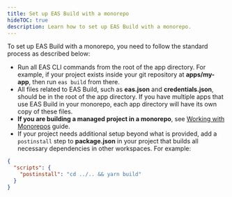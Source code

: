 ```yaml
---
title: Set up EAS Build with a monorepo
hideTOC: true
description: Learn how to set up EAS Build with a monorepo.
---
```


To set up EAS Build with a monorepo, you need to follow the standard process as described below:

- Run all EAS CLI commands from the root of the app directory. For example, if your project exists inside your git repository at **apps/my-app**, then run `eas build` from there.
- All files related to EAS Build, such as **eas.json** and **credentials.json**, should be in the root of the app directory. If you have multiple apps that use EAS Build in your monorepo, each app directory will have its own copy of these files.
- **If you are building a managed project in a monorepo**, see [Working with Monorepos](/guides/monorepos) guide.
- If your project needs additional setup beyond what is provided, add a `postinstall` step to **package.json** in your project that builds all necessary dependencies in other workspaces. For example:

```json package.json
{
  "scripts": {
    "postinstall": "cd ../.. && yarn build"
  }
}
```

